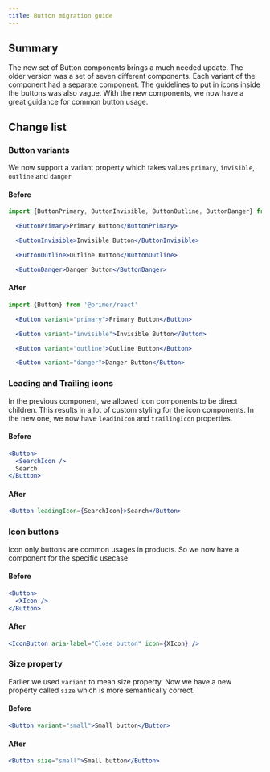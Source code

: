 ```yaml
---
title: Button migration guide
---
```


## Summary

The new set of Button components brings a much needed update.
The older version was a set of seven different components. Each variant of the component had a separate component.
The guidelines to put in icons inside the buttons was also vague. With the new components, we now have a great guidance for common button usage.

## Change list

### Button variants

We now support a variant property which takes values `primary`, `invisible`, `outline` and `danger`

#### Before

```jsx
import {ButtonPrimary, ButtonInvisible, ButtonOutline, ButtonDanger} from '@primer/react'

  <ButtonPrimary>Primary Button</ButtonPrimary>

  <ButtonInvisible>Invisible Button</ButtonInvisible>

  <ButtonOutline>Outline Button</ButtonOutline>

  <ButtonDanger>Danger Button</ButtonDanger>

```

#### After

```jsx
import {Button} from '@primer/react'

  <Button variant="primary">Primary Button</Button>

  <Button variant="invisible">Invisible Button</Button>

  <Button variant="outline">Outline Button</Button>

  <Button variant="danger">Danger Button</Button>

```

### Leading and Trailing icons

In the previous component, we allowed icon components to be direct children. This results in a lot of custom styling for the icon components.
In the new one, we now have `leadinIcon` and `trailingIcon` properties.

#### Before

```jsx
<Button>
  <SearchIcon />
  Search
</Button>
```

#### After

```jsx
<Button leadingIcon={SearchIcon}>Search</Button>
```

### Icon buttons

Icon only buttons are common usages in products. So we now have a component for the specific usecase

#### Before

```jsx
<Button>
  <XIcon />
</Button>
```

#### After

```jsx
<IconButton aria-label="Close button" icon={XIcon} />
```

### Size property

Earlier we used `variant` to mean size property. Now we have a new property called `size` which is more semantically correct.

#### Before

```jsx
<Button variant="small">Small button</Button>
```

#### After

```jsx
<Button size="small">Small button</Button>
```
